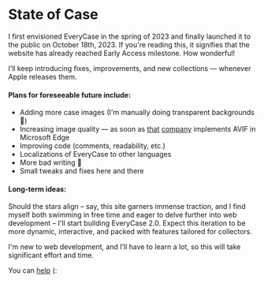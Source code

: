 # State of Case

I first envisioned EveryCase in the spring of 2023 and finally launched it to the public on October 18th, 2023. If you're reading this, it signifies that the website has already reached Early Access milestone. How wonderful!

I’ll keep introducing fixes, improvements, and new collections — whenever Apple releases them.

#### Plans for foreseeable future include:

- Adding more case images (I'm manually doing transparent backgrounds 🥲)
- Increasing image quality — as soon as [that](https://www.youtube.com/watch?v=3KdlJlHAAbQ) [company](https://www.youtube.com/watch?v=ETXQUkp-VOg) implements AVIF in Microsoft Edge
- Improving code (comments, readability, etc.)
- Localizations of EveryCase to other languages
- More bad writing 🤗
- Small tweaks and fixes here and there

#### Long-term ideas:

Should the stars align – say, this site garners immense traction, and I find myself both swimming in free time and eager to delve further into web development – I'll start building EveryCase 2.0. Expect this iteration to be more dynamic, interactive, and packed with features tailored for collectors.

I'm new to web development, and I’ll have to learn a lot, so this will take significant effort and time.

You can [help](support) (:
